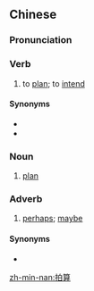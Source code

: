 ==Chinese==
{{zh-forms|alt=扑算,打算}}

===Pronunciation===
{{zh-pron
|mn=xm,qz,tw:phah-sǹg/zz:phah-sùiⁿ
|cat=v,n,adv
}}

===Verb===
{{zh-verb}}

# {{lb|zh|Min Nan}} to [[plan]]; to [[intend]]

====Synonyms====
* {{zh-l|按算|[[àn-sǹg]]}}
* {{zh-l|打算}}

===Noun===
{{zh-noun}}

# {{lb|zh|Min Nan}} [[plan]]

===Adverb===
{{zh-adv}}

# {{lb|zh|Min Nan}} [[perhaps]]; [[maybe]]

====Synonyms====
* {{zh-l|也許}}

[[zh-min-nan:拍算]]